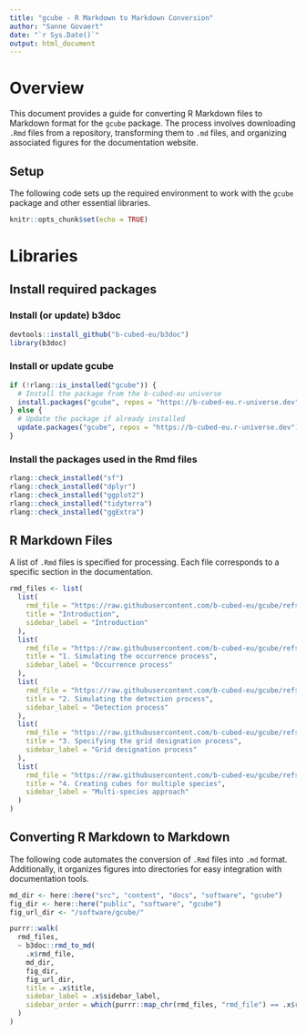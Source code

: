 ```yaml
---
title: "gcube - R Markdown to Markdown Conversion"
author: "Sanne Govaert"
date: "`r Sys.Date()`"
output: html_document
---
```


# Overview

This document provides a guide for converting R Markdown files to Markdown format for the `gcube` package. The process involves downloading `.Rmd` files from a repository, transforming them to `.md` files, and organizing associated figures for the documentation website.

## Setup

The following code sets up the required environment to work with the `gcube` package and other essential libraries.

```r
knitr::opts_chunk$set(echo = TRUE)
```

# Libraries

## Install required packages

### Install (or update) b3doc

```r
devtools::install_github("b-cubed-eu/b3doc")
library(b3doc)
```

### Install or update gcube

```r
if (!rlang::is_installed("gcube")) {
  # Install the package from the b-cubed-eu universe
  install.packages("gcube", repos = "https://b-cubed-eu.r-universe.dev")
} else {
  # Update the package if already installed
  update.packages("gcube", repos = "https://b-cubed-eu.r-universe.dev")
}
```


### Install the packages used in the Rmd files

```r
rlang::check_installed("sf")
rlang::check_installed("dplyr")
rlang::check_installed("ggplot2")
rlang::check_installed("tidyterra")
rlang::check_installed("ggExtra")
```

## R Markdown Files

A list of `.Rmd` files is specified for processing. Each file corresponds to a specific section in the documentation.

```r
rmd_files <- list(
  list(
    rmd_file = "https://raw.githubusercontent.com/b-cubed-eu/gcube/refs/heads/main/README.Rmd", # md also available
    title = "Introduction",
    sidebar_label = "Introduction"
  ),
  list(
    rmd_file = "https://raw.githubusercontent.com/b-cubed-eu/gcube/refs/heads/main/vignettes/articles/occurrence-process.Rmd",
    title = "1. Simulating the occurrence process",
    sidebar_label = "Occurrence process"
  ),
  list(
    rmd_file = "https://raw.githubusercontent.com/b-cubed-eu/gcube/refs/heads/main/vignettes/articles/detection-process.Rmd",
    title = "2. Simulating the detection process",
    sidebar_label = "Detection process"
  ),
  list(
    rmd_file = "https://raw.githubusercontent.com/b-cubed-eu/gcube/refs/heads/main/vignettes/articles/grid-designation-process.Rmd",
    title = "3. Specifying the grid designation process",
    sidebar_label = "Grid designation process"
  ),
  list(
    rmd_file = "https://raw.githubusercontent.com/b-cubed-eu/gcube/refs/heads/main/vignettes/articles/multi-species-approach.Rmd",
    title = "4. Creating cubes for multiple species",
    sidebar_label = "Multi-species approach"
  )
)
```

## Converting R Markdown to Markdown

The following code automates the conversion of `.Rmd` files into `.md` format. Additionally, it organizes figures into directories for easy integration with documentation tools.

```r
md_dir <- here::here("src", "content", "docs", "software", "gcube")
fig_dir <- here::here("public", "software", "gcube")
fig_url_dir <- "/software/gcube/"

purrr::walk(
  rmd_files,
  ~ b3doc::rmd_to_md(
    .x$rmd_file,
    md_dir,
    fig_dir,
    fig_url_dir,
    title = .x$title,
    sidebar_label = .x$sidebar_label,
    sidebar_order = which(purrr::map_chr(rmd_files, "rmd_file") == .x$rmd_file)
  )
)
```

